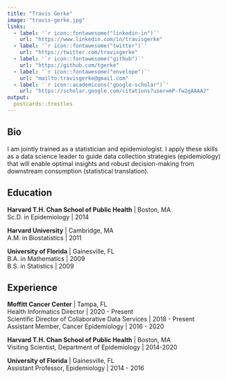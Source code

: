```yaml
---
title: "Travis Gerke"
image: "travis-gerke.jpg"
links:
  - label: '`r icon::fontawesome("linkedin-in")`'
    url: "https://www.linkedin.com/in/travisgerke"
  - label: '`r icon::fontawesome("twitter")`'
    url: "https://twitter.com/travisgerke"
  - label: '`r icon::fontawesome("github")`'
    url: "https://github.com/tgerke"
  - label: '`r icon::fontawesome("envelope")`'
    url: "mailto:travisgerke@gmail.com"
  - label: '`r icon::academicons("google-scholar")`'
    url: "https://scholar.google.com/citations?user=mP-fw2gAAAAJ"
output:
  postcards::trestles
---
```

 
## Bio

I am jointly trained as a statistician and epidemiologist. I apply these skills as a data science leader to guide data collection strategies (epidemiology) that will enable optimal insights and robust decision-making from downstream consumption (statistical translation).

## Education

**Harvard T.H. Chan School of Public Health** | Boston, MA<br>
Sc.D. in Epidemiology | 2014

**Harvard University** | Cambridge, MA<br>
A.M. in Biostatistics | 2011

**University of Florida** | Gainesville, FL<br>
B.A. in Mathematics | 2009<br>
B.S. in Statistics | 2009

## Experience

**Moffitt Cancer Center** | Tampa, FL<br>
Health Informatics Director | 2020 - Present<br>
Scientific Director of Collaborative Data Services | 2018 - Present<br>
Assistant Member, Cancer Epidemiology | 2016 - 2020

**Harvard T.H. Chan School of Public Health** | Boston, MA<br>
Visiting Scientist, Department of Epidemiology | 2014-2020

**University of Florida** | Gainesville, FL<br>
Assistant Professor, Epidemiology | 2014 - 2016

